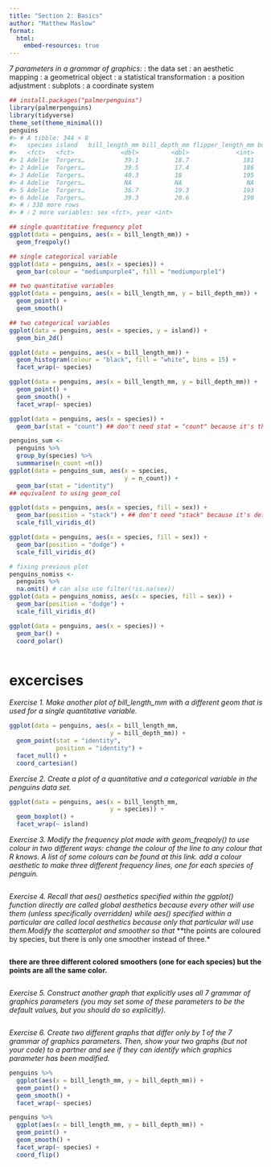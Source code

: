 ```yaml
---
title: "Section 2: Basics"
author: "Matthew Maslow"
format: 
  html:
    embed-resources: true
---
```



*7 parameters in a grammar of graphics:*
<DATA>: the data set
<MAPPINGS>: an aesthetic mapping
<GEOM_FUNCTION>: a geometrical object
<STAT>: a statistical transformation
<POSITION>: a position adjustment
<FACET_FUNCTION>: subplots
<COORDINATE_FUNCTION>: a coordinate system

```r
## install.packages("palmerpenguins")
library(palmerpenguins)
library(tidyverse)
theme_set(theme_minimal())
penguins
#> # A tibble: 344 × 8
#>   species island   bill_length_mm bill_depth_mm flipper_length_mm body_mass_g
#>   <fct>   <fct>             <dbl>         <dbl>             <int>       <int>
#> 1 Adelie  Torgers…           39.1          18.7               181        3750
#> 2 Adelie  Torgers…           39.5          17.4               186        3800
#> 3 Adelie  Torgers…           40.3          18                 195        3250
#> 4 Adelie  Torgers…           NA            NA                  NA          NA
#> 5 Adelie  Torgers…           36.7          19.3               193        3450
#> 6 Adelie  Torgers…           39.3          20.6               190        3650
#> # ℹ 338 more rows
#> # ℹ 2 more variables: sex <fct>, year <int>
```

```r
## single quantitative frequency plot
ggplot(data = penguins, aes(x = bill_length_mm)) +
  geom_freqpoly() 
```

```r
## single categorical variable
ggplot(data = penguins, aes(x = species)) +
  geom_bar(colour = "mediumpurple4", fill = "mediumpurple1")
```

```r
## two quantitative variables
ggplot(data = penguins, aes(x = bill_length_mm, y = bill_depth_mm)) +
  geom_point() +
  geom_smooth()
```

```r
## two categorical variables
ggplot(data = penguins, aes(x = species, y = island)) +
  geom_bin_2d()
```

```r
ggplot(data = penguins, aes(x = bill_length_mm)) +
  geom_histogram(colour = "black", fill = "white", bins = 15) +
  facet_wrap(~ species)
```
```r
ggplot(data = penguins, aes(x = bill_length_mm, y = bill_depth_mm)) +
  geom_point() +
  geom_smooth() +
  facet_wrap(~ species)
```
```r
ggplot(data = penguins, aes(x = species)) +
  geom_bar(stat = "count") ## don't need stat = "count" because it's the default.
```


```r
penguins_sum <- 
  penguins %>%
  group_by(species) %>%
  summmarise(n_count =n())
ggplot(data = penguins_sum, aes(x = species, 
                                y = n_count)) +
  geom_bar(stat = "identity")
## equivalent to using geom_col
```


```r
ggplot(data = penguins, aes(x = species, fill = sex)) +
  geom_bar(position = "stack") + ## don't need "stack" because it's default
  scale_fill_viridis_d()
```

```r
ggplot(data = penguins, aes(x = species, fill = sex)) +
  geom_bar(position = "dodge") + 
  scale_fill_viridis_d()
```


```r
# fixing previous plot
penguins_nomiss <-
  penguins %>%
  na.omit() # can also use filter(!is.na(sex))
ggplot(data = penguins_nomiss, aes(x = species, fill = sex)) +
  geom_bar(position = "dodge") + 
  scale_fill_viridis_d()
```

```r
ggplot(data = penguins, aes(x = species)) +
  geom_bar() +
  coord_polar()
```

```r

```


# excercises

*Exercise 1. Make another plot of bill_length_mm with a different geom that is used for a single quantitative variable.*

```r
ggplot(data = penguins, aes(x = bill_length_mm, 
                            y = bill_depth_mm)) +
  geom_point(stat = "identity",
             position = "identity") + 
  facet_null() +
  coord_cartesian()
```

*Exercise 2. Create a plot of a quantitative and a categorical variable in the penguins data set.*

```r
ggplot(data = penguins, aes(x = bill_length_mm, 
                            y = species)) +
  geom_boxplot() +
  facet_wrap(~ island)
```


*Exercise 3. Modify the frequency plot made with geom_freqpoly() to use colour in two different ways: change the colour of the line to any colour that R knows. A list of some colours can be found at this link. add a colour aesthetic to make three different frequency lines, one for each species of penguin.*

```r

```


*Exercise 4. Recall that aes() aesthetics specified within the ggplot() function directly are called global aesthetics because every other <GEOM> will use them (unless specifically overridden) while aes() specified within a particular <GEOM> are called local aesthetics because only that particular <GEOM> will use them.Modify the scatterplot and smoother so that*
**the points are coloured by species, but there is only one smoother instead of three.*
```r

```


**there are three different colored smoothers (one for each species) but the points are all the same color.**
```r

```


*Exercise 5. Construct another graph that explicitly uses all 7 grammar of graphics parameters (you may set some of these parameters to be the default values, but you should do so explicitly).*

```r

```


*Exercise 6. Create two different graphs that differ only by 1 of the 7 grammar of graphics parameters. Then, show your two graphs (but not your code) to a partner and see if they can identify which graphics parameter has been modified.*

```r
penguins %>%
  ggplot(aes(x = bill_length_mm, y = bill_depth_mm)) +
  geom_point() +
  geom_smooth() +
  facet_wrap(~ species)
```
```r
penguins %>%
  ggplot(aes(x = bill_length_mm, y = bill_depth_mm)) +
  geom_point() +
  geom_smooth() +
  facet_wrap(~ species) +
  coord_flip()
```













